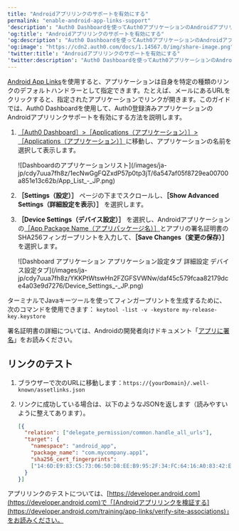 ```yaml
---
title: "Androidアプリリンクのサポートを有効にする"
permalink: "enable-android-app-links-support"
'description': "Auth0 Dashboardを使ってAuth0アプリケーションのAndroidアプリリンクサポートを有効にする方法を説明します。"
'og:title': "Androidアプリリンクのサポートを有効にする"
'og:description': "Auth0 Dashboardを使ってAuth0アプリケーションのAndroidアプリリンクサポートを有効にする方法を説明します。"
'og:image': "https://cdn2.auth0.com/docs/1.14567.0/img/share-image.png"
'twitter:title': "Androidアプリリンクのサポートを有効にする"
'twitter:description': "Auth0 Dashboardを使ってAuth0アプリケーションのAndroidアプリリンクサポートを有効にする方法を説明します。"
---
```


[Android App Links](https://developer.android.com/training/app-links)を使用すると、アプリケーションは自身を特定の種類のリンクのデフォルトハンドラーとして指定できます。たとえば、メールにあるURLをクリックすると、指定されたアプリケーションでリンクが開きます。このガイドでは、<Tooltip data-tooltip-id="react-containers-DefinitionTooltip-0" href="/ja-jp/glossary?term=auth0-dashboard" tip="Auth0 Dashboard: サービスを構成するためのAuth0の主製品。" cta="用語集の表示">Auth0 Dashboard</Tooltip>を使用して、Auth0登録済みアプリケーションのAndroidアプリリンクサポートを有効にする方法を説明します。

1. [［Auth0 Dashboard］>［Applications（アプリケーション）］>［Applications（アプリケーション）］](https://manage.auth0.com/#/applications)に移動し、アプリケーションの名前を選択して表示します。

   <Frame>![Dashboardのアプリケーションリスト](/images/ja-jp/cdy7uua7fh8z/1ecNwGgFQZxdP57p0tp3jT/6a547af05f8729ea00700a851e13c62b/App_List_-_JP.png)</Frame>

2. **［Settings（設定）］** ページの下までスクロールし、**［Show Advanced Settings（詳細設定を表示）］** を選択します。
3. **［Device Settings（デバイス設定）］** を選択し、Androidアプリケーションの[［App Package Name（アプリパッケージ名）］](https://developer.android.com/studio/build/application-id)とアプリの署名証明書のSHA256フィンガープリントを入力して、**［Save Changes（変更の保存）］** を選択します。

   <Frame>![Dashboard アプリケーション アプリケーション設定タブ 詳細設定 デバイス設定タブ](/images/ja-jp/cdy7uua7fh8z/YKKPtWtswHn2FZGFSVWNw/daf45c579fcaa82179dce4a03e9d7276/Device_Settings_-_JP.png)</Frame>

ターミナルでJavaキーツールを使ってフィンガープリントを生成するために、次のコマンドを使用できます：
`keytool -list -v -keystore my-release-key.keystore`

署名証明書の詳細については、Androidの開発者向けドキュメント「[アプリに署名](https://developer.android.com/studio/publish/app-signing.html)」をお読みください。

## リンクのテスト

1. ブラウザーで次のURLに移動します：`https://{yourDomain}/.well-known/assetlinks.json`
2. リンクに成功している場合は、以下のようなJSONを返します（読みやすいように整えてあります）。

   ```json lines
   [{
     "relation": ["delegate_permission/common.handle_all_urls"],
     "target": {
       "namespace": "android_app",
       "package_name": "com.mycompany.app1",
       "sha256_cert_fingerprints":
       ["14:6D:E9:83:C5:73:06:50:D8:EE:B9:95:2F:34:FC:64:16:A0:83:42:E6:1D:BE:A8:8A:04:96:B2:3F:CF:44:E5"]
     }
   }]
   ```

   

   

アプリリンクのテストについては、[https://developer.android.com](https://developer.android.com)で「[Androidアプリリンクを検証する](https://developer.android.com/training/app-links/verify-site-associations)」をお読みください。